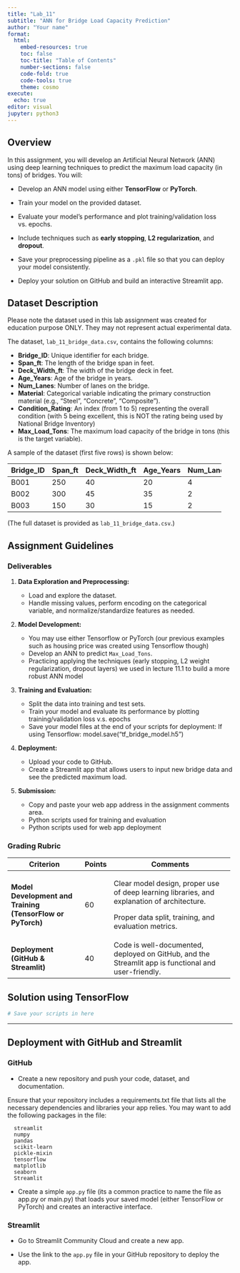 ---
title: "Lab_11"
subtitle: "ANN for Bridge Load Capacity Prediction"
author: "Your name"
format:
  html:
    embed-resources: true  
    toc: false
    toc-title: "Table of Contents"
    number-sections: false
    code-fold: true
    code-tools: true
    theme: cosmo
execute:
  echo: true
editor: visual
jupyter: python3
---

## Overview

In this assignment, you will develop an Artificial Neural Network (ANN) using deep learning techniques to predict the maximum load capacity (in tons) of bridges. You will:

-   Develop an ANN model using either **TensorFlow** or **PyTorch**.

-   Train your model on the provided dataset.

-   Evaluate your model’s performance and plot training/validation loss vs. epochs.

-   Include techniques such as **early stopping**, **L2 regularization**, and **dropout**.

-   Save your preprocessing pipeline as a `.pkl` file so that you can deploy your model consistently.

-   Deploy your solution on GitHub and build an interactive Streamlit app.

## Dataset Description

Please note the dataset used in this lab assignment was created for education purpose ONLY. They may not represent actual experimental data.

The dataset, `lab_11_bridge_data.csv`, contains the following columns:

-   **Bridge_ID**: Unique identifier for each bridge.
-   **Span_ft**: The length of the bridge span in feet.
-   **Deck_Width_ft**: The width of the bridge deck in feet.
-   **Age_Years**: Age of the bridge in years.
-   **Num_Lanes**: Number of lanes on the bridge.
-   **Material**: Categorical variable indicating the primary construction material (e.g., "Steel", "Concrete", "Composite").
-   **Condition_Rating**: An index (from 1 to 5) representing the overall condition (with 5 being excellent, this is NOT the rating being used by National Bridge Inventory)
-   **Max_Load_Tons**: The maximum load capacity of the bridge in tons (this is the target variable).

A sample of the dataset (first five rows) is shown below:

+-----------+---------+---------------+-----------+-----------+-----------+------------------+---------------+
| Bridge_ID | Span_ft | Deck_Width_ft | Age_Years | Num_Lanes | Material  | Condition_Rating | Max_Load_Tons |
+===========+=========+===============+===========+===========+===========+==================+===============+
| B001      | 250     | 40            | 20        | 4         | Steel     | 4                | 180           |
+-----------+---------+---------------+-----------+-----------+-----------+------------------+---------------+
| B002      | 300     | 45            | 35        | 2         | Concrete  | 3                | 150           |
+-----------+---------+---------------+-----------+-----------+-----------+------------------+---------------+
| B003      | 150     | 30            | 15        | 2         | Composite | 5                | 120           |
+-----------+---------+---------------+-----------+-----------+-----------+------------------+---------------+

(The full dataset is provided as `lab_11_bridge_data.csv`.)

## Assignment Guidelines

### Deliverables

1.  **Data Exploration and Preprocessing:**

    -   Load and explore the dataset.
    -   Handle missing values, perform encoding on the categorical variable, and normalize/standardize features as needed.

2.  **Model Development:**

    -   You may use either Tensorflow or PyTorch (our previous examples such as housing price was created using Tensorflow though)
    -   Develop an ANN to predict `Max_Load_Tons`.
    -   Practicing applying the techniques (early stopping, L2 weight regularization, dropout layers) we used in lecture 11.1 to build a more robust ANN model

3.  **Training and Evaluation:**

    -   Split the data into training and test sets.
    -   Train your model and evaluate its performance by plotting training/validation loss v.s. epochs
    -   Save your model files at the end of your scripts for deployment: If using Tensorflow: model.save("tf_bridge_model.h5")

4.  **Deployment:**

    -   Upload your code to GitHub.
    -   Create a Streamlit app that allows users to input new bridge data and see the predicted maximum load.

5.  **Submission:**

    -   Copy and paste your web app address in the assignment comments area.
    -   Python scripts used for training and evaluation
    -   Python scripts used for web app deployment

### Grading Rubric

+------------------------------------------------------------+------------+-----------------------------------------------------------------------------------------------------+
| **Criterion**                                              | **Points** | **Comments**                                                                                        |
+============================================================+============+=====================================================================================================+
| **Model Development and Training (TensorFlow or PyTorch)** | 60         | Clear model design, proper use of deep learning libraries, and explanation of architecture.         |
|                                                            |            |                                                                                                     |
|                                                            |            | Proper data split, training, and evaluation metrics.                                                |
+------------------------------------------------------------+------------+-----------------------------------------------------------------------------------------------------+
| **Deployment (GitHub & Streamlit)**                        | 40         | Code is well-documented, deployed on GitHub, and the Streamlit app is functional and user-friendly. |
+------------------------------------------------------------+------------+-----------------------------------------------------------------------------------------------------+

## Solution using TensorFlow

```{python}

# Save your scripts in here

```

------------------------------------------------------------------------

## Deployment with GitHub and Streamlit

### GitHub

-   Create a new repository and push your code, dataset, and documentation.

Ensure that your repository includes a requirements.txt file that lists all the necessary dependencies and libraries your app relies. You may want to add the following packages in the file:

```         
  streamlit
  numpy
  pandas
  scikit-learn
  pickle-mixin
  tensorflow
  matplotlib 
  seaborn
  Streamlit
```

-   Create a simple `app.py` file (its a common practice to name the file as app.py or main.py) that loads your saved model (either TensorFlow or PyTorch) and creates an interactive interface.

### Streamlit

-   Go to Streamlit Community Cloud and create a new app.

-   Use the link to the `app.py` file in your GitHub repository to deploy the app.
